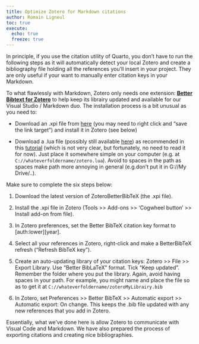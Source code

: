 ```yaml
---
title: Optimize Zotero for Markdown citations
author: Romain Ligneul
toc: true
execute: 
  echo: true
  freeze: true
---
```


::: {.alert .alert-dismissible .alert-info}  
In principle, if you use the citation utility of Quarto, you don't have to run the following steps as it will automatically detect your local Zotero and create a bibliography file holding all the references you'll insert in your project. They are only useful if your want to manually enter citation keys in your Markdown.
:::

To what flawlessly with Markdown, Zotero only needs one extension:
[**Better Bibtext for Zotero**](https://retorque.re/zotero-better-bibtex/) to help keep its librairy updated and available for our Visual Studio / Markdown duo. The installation process is a bit unusual as you need to:

-  Download an .xpi file from [here](https://github.com/retorquere/zotero-better-bibtex/releases/) (you may need to right click and "save the link target") and install it in Zotero (see below)

-  Download a .lua file (possibly still available [here](https://retorque.re/zotero-better-bibtex/exporting/zotero.lua)) as recommended in this [tutorial](https://retorque.re/zotero-better-bibtex/exporting/pandoc/) (which is not very clear, but fortunately, no need to read it for now). Just place it somewhere simple on your computer (e.g. at `C://whateverfoldername/zotero.lua`). Avoid to spaces in the path as spaces make path more annoying in general (e.g.don't put it in G://My Drive/..). 

Make sure to complete the six steps below:  

1. Download the latest version of ZoteroBetterBibTeX (the .xpi file).
   
2. Install the .xpi file in Zotero (Tools >> Add-ons >> 'Cogwheel button' >> Install add-on from file).
   
3. In Zotero preferences, set the Better BibTeX citation key format to [auth:lower][year].
   
4. Select all your references in Zotero, right-click and make a BetterBibTeX refresh (“Refresh BibTeX key”).
   
5. Create an auto-updating library of your citation keys: Zotero >> File >> Export Library. Use "Better BibLaTeX" format. Tick “Keep updated”. Remember the folder where you put the library. Again, avoid having spaces in your path. For example, you might name and place the file so as to get it at `C://whateverfoldername/zoteroMyLibrairy.bib`
   
6. In Zotero, set Preferences >> Better BibTeX >> Automatic export >> Automatic export: On change. This keeps the .bib file updated with any new references that you add in Zotero.

Essentially, what we've done here is allow Zotero to communicate with Visual Code and Markdown. We have also prepared the process of exporting citations and creating nice bibliographies. 